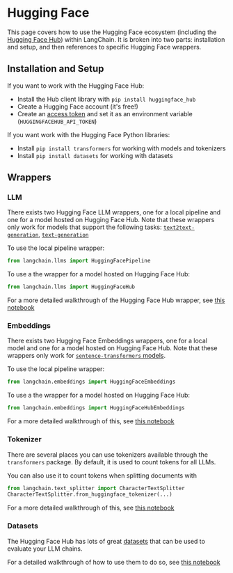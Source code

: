 # Hugging Face

This page covers how to use the Hugging Face ecosystem (including the [Hugging Face Hub](https://huggingface.co)) within LangChain.
It is broken into two parts: installation and setup, and then references to specific Hugging Face wrappers.

## Installation and Setup

If you want to work with the Hugging Face Hub:
- Install the Hub client library with `pip install huggingface_hub`
- Create a Hugging Face account (it's free!)
- Create an [access token](https://huggingface.co/docs/hub/security-tokens) and set it as an environment variable (`HUGGINGFACEHUB_API_TOKEN`)

If you want work with the Hugging Face Python libraries:
- Install `pip install transformers` for working with models and tokenizers
- Install `pip install datasets` for working with datasets

## Wrappers

### LLM

There exists two Hugging Face LLM wrappers, one for a local pipeline and one for a model hosted on Hugging Face Hub.
Note that these wrappers only work for models that support the following tasks: [`text2text-generation`](https://huggingface.co/models?library=transformers&pipeline_tag=text2text-generation&sort=downloads), [`text-generation`](https://huggingface.co/models?library=transformers&pipeline_tag=text-classification&sort=downloads)

To use the local pipeline wrapper:
```python
from langchain.llms import HuggingFacePipeline
```

To use a the wrapper for a model hosted on Hugging Face Hub:
```python
from langchain.llms import HuggingFaceHub
```
For a more detailed walkthrough of the Hugging Face Hub wrapper, see [this notebook](/docs/integrations/llms/huggingface_hub.html)


### Embeddings

There exists two Hugging Face Embeddings wrappers, one for a local model and one for a model hosted on Hugging Face Hub.
Note that these wrappers only work for [`sentence-transformers` models](https://huggingface.co/models?library=sentence-transformers&sort=downloads).

To use the local pipeline wrapper:
```python
from langchain.embeddings import HuggingFaceEmbeddings
```

To use a the wrapper for a model hosted on Hugging Face Hub:
```python
from langchain.embeddings import HuggingFaceHubEmbeddings
```
For a more detailed walkthrough of this, see [this notebook](/docs/integrations/text_embedding/huggingfacehub)

### Tokenizer

There are several places you can use tokenizers available through the `transformers` package.
By default, it is used to count tokens for all LLMs.

You can also use it to count tokens when splitting documents with 
```python
from langchain.text_splitter import CharacterTextSplitter
CharacterTextSplitter.from_huggingface_tokenizer(...)
```
For a more detailed walkthrough of this, see [this notebook](/docs/modules/data_connection/document_transformers/text_splitters/huggingface_length_function)


### Datasets

The Hugging Face Hub has lots of great [datasets](https://huggingface.co/datasets) that can be used to evaluate your LLM chains.

For a detailed walkthrough of how to use them to do so, see [this notebook](/docs/integrations/document_loaders/hugging_face_dataset)
